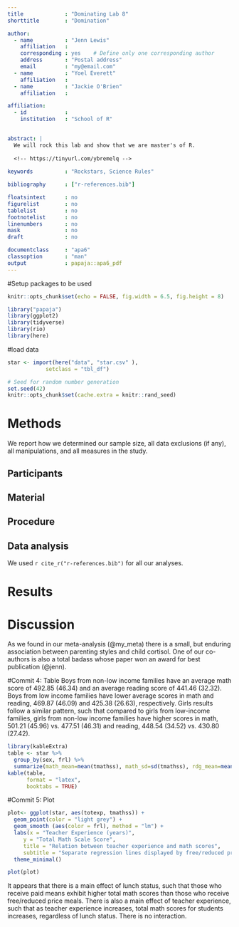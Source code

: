 ```yaml
---
title             : "Dominating Lab 8"
shorttitle        : "Domination"

author: 
  - name          : "Jenn Lewis"
    affiliation   : 
    corresponding : yes    # Define only one corresponding author
    address       : "Postal address"
    email         : "my@email.com"
  - name          : "Yoel Everett"
    affiliation   : 
  - name          : "Jackie O'Brien"
    affiliation   : 

affiliation:
  - id            : 
    institution   : "School of R"
    

abstract: |
  We will rock this lab and show that we are master's of R.  
  
  <!-- https://tinyurl.com/ybremelq -->
  
keywords          : "Rockstars, Science Rules"

bibliography      : ["r-references.bib"]

floatsintext      : no
figurelist        : no
tablelist         : no
footnotelist      : no
linenumbers       : no
mask              : no
draft             : no

documentclass     : "apa6"
classoption       : "man"
output            : papaja::apa6_pdf
---
```

#Setup packages to be used
```r
knitr::opts_chunk$set(echo = FALSE, fig.width = 6.5, fig.height = 8)

library("papaja")
library(ggplot2)
library(tidyverse)
library(rio)
library(here)
```
#load data
```r
star <- import(here("data", "star.csv" ),
            setclass = "tbl_df")
```

```r
# Seed for random number generation
set.seed(42)
knitr::opts_chunk$set(cache.extra = knitr::rand_seed)
```



# Methods
We report how we determined our sample size, all data exclusions (if any), all manipulations, and all measures in the study. <!-- 21-word solution (Simmons, Nelson & Simonsohn, 2012; retrieved from http://ssrn.com/abstract=2160588) -->

## Participants

## Material

## Procedure

## Data analysis
We used `r cite_r("r-references.bib")` for all our analyses.


# Results

# Discussion
As we found in our meta-analysis (@my_meta) there is a small, but enduring association between parenting styles and child cortisol. One of our co-authors is also a total badass whose paper won an award for best publication (@jenn).


#Commit 4: Table
Boys from non-low income families have an average math score of 492.85 (46.34) and an average reading score of 441.46 (32.32). Boys from low income families have lower average scores in math and reading, 469.87 (46.09) and 425.38 (26.63), respectively. Girls results follow a similar pattern, such that compared to girls from low-income families, girls from non-low income families have higher scores in math, 501.21 (45.96) vs. 477.51 (46.31) and reading, 448.54 (34.52) vs. 430.80 (27.42).

```r
library(kableExtra)
table <- star %>%
  group_by(sex, frl) %>%
  summarize(math_mean=mean(tmathss), math_sd=sd(tmathss), rdg_mean=mean(treadss), rdg_sd=sd(treadss))
kable(table, 
      format = "latex", 
      booktabs = TRUE)
```

#Commit 5: Plot

```r

plot<- ggplot(star, aes(totexp, tmathss)) + 
  geom_point(color = "light grey") +
  geom_smooth (aes(color = frl), method = "lm") +
  labs(x = "Teacher Experience (years)", 
     y = "Total Math Scale Score",
     title = "Relation between teacher experience and math scores",
     subtitle = "Separate regression lines displayed by free/reduced price lunch status") +
  theme_minimal()

plot(plot)
```

It appears that there is a main effect of lunch status, such that those who receive paid means exhibit higher total math scores than those who receive free/reduced price meals. There is also a main effect of teacher experience, such that as teacher experience increases, total math scores for students increases, regardless of lunch status. There is no interaction. 




